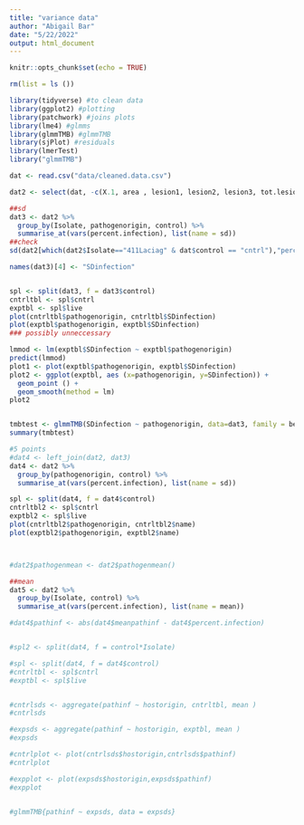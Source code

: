 ```yaml
---
title: "variance data"
author: "Abigail Bar"
date: "5/22/2022"
output: html_document
---
```


```r
knitr::opts_chunk$set(echo = TRUE)

rm(list = ls ())

library(tidyverse) #to clean data
library(ggplot2) #plotting
library(patchwork) #joins plots
library(lme4) #glmms
library(glmmTMB) #glmmTMB
library(sjPlot) #residuals
library(lmerTest)
library("glmmTMB")
```

```r

dat <- read.csv("data/cleaned.data.csv")

dat2 <- select(dat, -c(X.1, area , lesion1, lesion2, lesion3, tot.lesion, Unattributed.infection.area, tot.lesion, medMAP, minMAP, maxMAP, rangeMAP, X, DRY_DEFICIT))
```

```r

##sd
dat3 <- dat2 %>%
  group_by(Isolate, pathogenorigin, control) %>%
  summarise_at(vars(percent.infection), list(name = sd))
##check
sd(dat2[which(dat2$Isolate=="411Laciag" & dat$control == "cntrl"),"percent.infection"])

names(dat3)[4] <- "SDinfection"


spl <- split(dat3, f = dat3$control)
cntrltbl <- spl$cntrl
exptbl <- spl$live
plot(cntrltbl$pathogenorigin, cntrltbl$SDinfection)
plot(exptbl$pathogenorigin, exptbl$SDinfection)
### possibly unneccessary

lmmod <- lm(exptbl$SDinfection ~ exptbl$pathogenorigin)
predict(lmmod)
plot1 <- plot(exptbl$pathogenorigin, exptbl$SDinfection)
plot2 <- ggplot(exptbl, aes (x=pathogenorigin, y=SDinfection)) +
  geom_point () +
  geom_smooth(method = lm)
plot2


tmbtest <- glmmTMB(SDinfection ~ pathogenorigin, data=dat3, family = beta_family)
summary(tmbtest)

#5 points
#dat4 <- left_join(dat2, dat3)
dat4 <- dat2 %>%
  group_by(pathogenorigin, control) %>%
  summarise_at(vars(percent.infection), list(name = sd))

spl <- split(dat4, f = dat4$control)
cntrltbl2 <- spl$cntrl
exptbl2 <- spl$live
plot(cntrltbl2$pathogenorigin, cntrltbl2$name)
plot(exptbl2$pathogenorigin, exptbl2$name)




```

```r


#dat2$pathogenmean <- dat2$pathogenmean()

##mean
dat5 <- dat2 %>%
  group_by(Isolate, control) %>%
  summarise_at(vars(percent.infection), list(name = mean))

#dat4$pathinf <- abs(dat4$meanpathinf - dat4$percent.infection)


#spl2 <- split(dat4, f = control*Isolate)

#spl <- split(dat4, f = dat4$control)
#cntrltbl <- spl$cntrl
#exptbl <- spl$live


#cntrlsds <- aggregate(pathinf ~ hostorigin, cntrltbl, mean )
#cntrlsds

#expsds <- aggregate(pathinf ~ hostorigin, exptbl, mean )
#expsds

#cntrlplot <- plot(cntrlsds$hostorigin,cntrlsds$pathinf)
#cntrlplot

#expplot <- plot(expsds$hostorigin,expsds$pathinf)
#expplot


#glmmTMB{pathinf ~ expsds, data = expsds}
```